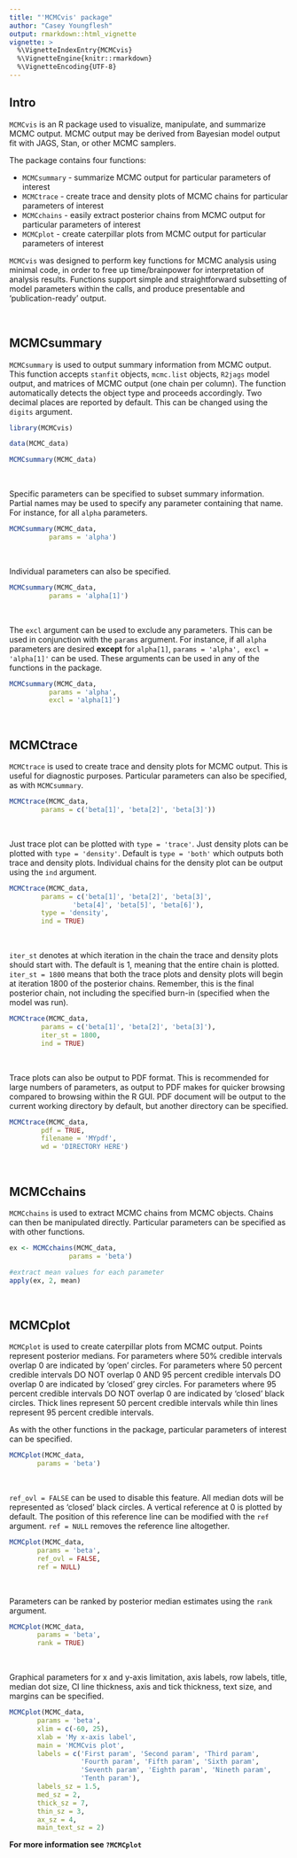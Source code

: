 ---
title: "'MCMCvis' package"
author: "Casey Youngflesh"
output: rmarkdown::html_vignette
vignette: >
  %\VignetteIndexEntry{MCMCvis}
  %\VignetteEngine{knitr::rmarkdown}
  %\VignetteEncoding{UTF-8}
---

## Intro

`MCMCvis` is an R package used to visualize, manipulate, and summarize MCMC output. MCMC output may be derived from Bayesian model output fit with JAGS, Stan, or other MCMC samplers.

The package contains four functions:

- `MCMCsummary` - summarize MCMC output for particular parameters of interest
- `MCMCtrace` - create trace and density plots of MCMC chains for particular parameters of interest
- `MCMCchains` - easily extract posterior chains from MCMC output for particular parameters of interest
- `MCMCplot` - create caterpillar plots from MCMC output for particular parameters of interest

`MCMCvis` was designed to perform key functions for MCMC analysis using minimal code, in order to free up time/brainpower for interpretation of analysis results. Functions support simple and straightforward subsetting of model parameters within the calls, and produce presentable and 'publication-ready' output.


&nbsp;


## MCMCsummary

`MCMCsummary` is used to output summary information from MCMC output. This function accepts `stanfit` objects, `mcmc.list` objects, `R2jags` model output, and matrices of MCMC output (one chain per column). The function automatically detects the object type and proceeds accordingly. Two decimal places are reported by default. This can be changed using the `digits` argument.

```{r, message=FALSE}
library(MCMCvis)

data(MCMC_data)

MCMCsummary(MCMC_data)
```

&nbsp;

Specific parameters can be specified to subset summary information. Partial names may be used to specify any parameter containing that name. For instance, for all `alpha` parameters.

```{r}
MCMCsummary(MCMC_data, 
          params = 'alpha')
```

&nbsp;

Individual parameters can also be specified.

```{r}
MCMCsummary(MCMC_data, 
          params = 'alpha[1]')
```

&nbsp;

The `excl` argument can be used to exclude any parameters. This can be used in conjunction with the `params` argument. For instance, if all `alpha` parameters are desired **except** for `alpha[1]`, `params = 'alpha', excl = 'alpha[1]'` can be used. These arguments can be used in any of the functions in the package.

```{r}
MCMCsummary(MCMC_data, 
          params = 'alpha',
          excl = 'alpha[1]')
```


&nbsp;

## MCMCtrace

`MCMCtrace` is used to create trace and density plots for MCMC output. This is useful for diagnostic purposes. Particular parameters can also be specified, as with `MCMCsummary`.

```{r, fig.width=5, fig.height=6}
MCMCtrace(MCMC_data, 
        params = c('beta[1]', 'beta[2]', 'beta[3]'))
```

&nbsp;

Just trace plot can be plotted with `type = 'trace'`. Just density plots can be plotted with `type = 'density'`. Default is `type = 'both'` which outputs both trace and density plots. Individual chains for the density plot can be output using the `ind` argument.

```{r, fig.width=5, fig.height=6}
MCMCtrace(MCMC_data, 
        params = c('beta[1]', 'beta[2]', 'beta[3]',
                'beta[4]', 'beta[5]', 'beta[6]'),
        type = 'density',
        ind = TRUE)
```

&nbsp;

`iter_st` denotes at which iteration in the chain the trace and density plots should start with. The default is 1, meaning that the entire chain is plotted. `iter_st = 1800` means that both the trace plots and density plots will begin at iteration 1800 of the posterior chains. Remember, this is the final posterior chain, not including the specified burn-in (specified when the model was run).

```{r, fig.width=5, fig.height=6}
MCMCtrace(MCMC_data, 
        params = c('beta[1]', 'beta[2]', 'beta[3]'),
        iter_st = 1800,
        ind = TRUE)
```

&nbsp;

Trace plots can also be output to PDF format. This is recommended for large numbers of parameters, as output to PDF makes for quicker browsing compared to browsing within the R GUI. PDF document will be output to the current working directory by default, but another directory can be specified.

```{r, eval=FALSE}
MCMCtrace(MCMC_data, 
        pdf = TRUE, 
        filename = 'MYpdf', 
        wd = 'DIRECTORY HERE')
```

&nbsp;


## MCMCchains

`MCMCchains` is used to extract MCMC chains from MCMC objects. Chains can then be manipulated directly. Particular parameters can be specified as with other functions.

```{r}
ex <- MCMCchains(MCMC_data, 
               params = 'beta')

#extract mean values for each parameter
apply(ex, 2, mean)
```

&nbsp;


## MCMCplot

`MCMCplot` is used to create caterpillar plots from MCMC output. Points represent posterior medians. For parameters where 50% credible intervals overlap 0 are indicated by 'open' circles. For parameters where 50 percent credible intervals DO NOT overlap 0 AND 95 percent credible intervals DO overlap 0 are indicated by 'closed' grey circles. For parameters where 95 percent credible intervals DO NOT overlap 0 are indicated by 'closed' black circles. Thick lines represent 50 percent credible intervals while thin lines represent 95 percent credible intervals.

As with the other functions in the package, particular parameters of interest can be specified.

```{r, fig.width=5, fig.height=6}
MCMCplot(MCMC_data, 
       params = 'beta')
```

&nbsp;

`ref_ovl = FALSE` can be used to disable this feature. All median dots will be represented as 'closed' black circles. A vertical reference at 0 is plotted by default. The position of this reference line can be modified with the `ref` argument. `ref = NULL` removes the reference line altogether.

```{r, fig.width=5, fig.height=6}
MCMCplot(MCMC_data, 
       params = 'beta',
       ref_ovl = FALSE, 
       ref = NULL)
```

&nbsp;

Parameters can be ranked by posterior median estimates using the `rank` argument.

```{r, fig.width=5, fig.height=6}
MCMCplot(MCMC_data, 
       params = 'beta', 
       rank = TRUE)
```

&nbsp;


Graphical parameters for x and y-axis limitation, axis labels, row labels, title, median dot size, CI line thickness, axis and tick thickness, text size, and margins can be specified.

```{r, fig.width=5, fig.height=6}
MCMCplot(MCMC_data, 
       params = 'beta', 
       xlim = c(-60, 25),
       xlab = 'My x-axis label',
       main = 'MCMCvis plot',
       labels = c('First param', 'Second param', 'Third param', 
                  'Fourth param', 'Fifth param', 'Sixth param', 
                  'Seventh param', 'Eighth param', 'Nineth param', 
                  'Tenth param'), 
       labels_sz = 1.5,
       med_sz = 2,
       thick_sz = 7,
       thin_sz = 3,
       ax_sz = 4,
       main_text_sz = 2)
```

**For more information see `?MCMCplot`**


&nbsp;

&nbsp;
